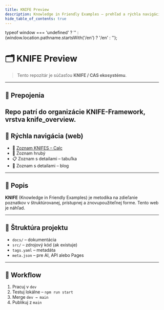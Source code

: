 ```yaml
---
title: KNIFE Preview
description: Knowledge in Friendly Examples – prehľad a rýchla navigácia
hide_table_of_contents: true
---
```


  typeof window === 'undefined' ? '' :
  (window.location.pathname.startsWith('/en') ? '/en' : '');

# 🗂 KNIFE Preview  
> Tento repozitár je súčasťou **KNIFE / CAS ekosystému**.
---

## 🔗 Prepojenia
Repo patrí do organizácie **KNIFE-Framework**, vrstva **knife_overview**.
---

## 🚀 Rýchla navigácia (web)

<ul>
  <li>📑 <a href="https://knife-framework.github.io/knifes_overview/files/20250815-KNIFES_with_SFIA.ods">Zoznam KNIFES – Calc</a></li>
  <li>📄 <Link to={`${localePrefix}/docs/sk/7Ds/01.D1-Management/02.Strategy/KNIFEsOverview`}>Zoznam hrubý</Link></li>
  <li>📋 <Link to={`${localePrefix}/docs/sk/7Ds/01.D1-Management/02.Strategy/KNIFE_Overview_List`}>Zoznam s detailami – tabuľka</Link></li>
  <li>📰 <Link to={`${localePrefix}/docs/sk/7Ds/01.D1-Management/02.Strategy/KNIFE_Overview_Details`}>Zoznam s detailami – blog</Link></li>
</ul>

---

## 🧾 Popis
**KNIFE** (Knowledge in Friendly Examples) je metodika na zdieľanie poznatkov v štruktúrovanej, prístupnej a znovupoužiteľnej forme. Tento web je náhľad.

---

## 📁 Štruktúra projektu
- `docs/` – dokumentácia  
- `src/` – zdrojový kód (ak existuje)  
- `tags.yaml` – metadáta  
- `meta.json` – pre AI, API alebo Pages



---


## 🔄 Workflow
1. Pracuj v `dev`  
2. Testuj lokálne – `npm run start`  
3. Merge `dev → main`  
4. Publikuj z `main`